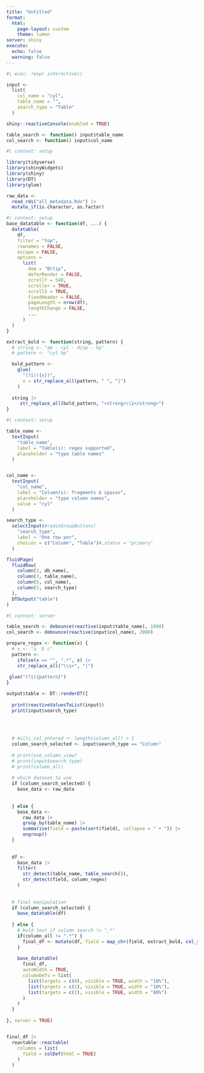 ```yaml
---
title: "Untitled"
format: 
  html:
    page-layout: custom
    theme: lumen
server: shiny
execute: 
  echo: false
  warning: false
---
```


```r
#| eval: !expr interactive()

input <-
  list(
    col_name = "cyl",
    table_name = "",
    search_type = "Table"
  )

shiny::reactiveConsole(enabled = TRUE)

table_search <- function() input$table_name
col_search <- function() input$col_name
```

```r
#| context: setup

library(tidyverse)
library(shinyWidgets)
library(shiny)
library(DT)
library(glue)

raw_data <- 
  read_rds("all_metadata.Rds") |> 
  mutate_if(is.character, as.factor)
```

```r
#| context: setup
base_datatable <- function(df, ...) {
  datatable(
    df,
    filter = "top",
    rownames = FALSE,
    escape = FALSE,
    options =
      list(
        dom = "Brtip",
        deferRender = FALSE,
        scrollY = 540,
        scroller = TRUE,
        scrollX = TRUE,
        fixedHeader = FALSE,
        pageLength = nrow(df),
        lengthChange = FALSE,
        ...
      )
  )
}

extract_bold <- function(string, pattern) {
  # string <- "am - cyl - disp - hp"
  # pattern <- "cyl hp"

  bold_pattern <- 
    glue(
      "(?i)({x})",
      x = str_replace_all(pattern, " ", "|")
    )
  
  string |> 
     str_replace_all(bold_pattern, "<strong>\\1</strong>")
}
```

```r
#| context: setup

table_name <-
  textInput(
    "table_name",
    label = "Table(s): regex supported",
    placeholder = "type table names"
  )


col_name <-
  textInput(
    "col_name",
    label = "Column(s): fragments & spaces",
    placeholder = "type column names",
    value = "cyl"
  )

search_type <-
  selectInput(#radioGroupButtons(
    "search_type",
    label = "One row per",
    choices = c("Column", "Table")#,status = "primary"
  )

fluidPage(
  fluidRow(
    column(2, db_name),
    column(3, table_name),
    column(5, col_name),
    column(2, search_type)
  ),
  DTOutput("table")
)
```


```r
#| context: server

table_search <- debounce(reactive(input$table_name), 1000)
col_search <- debounce(reactive(input$col_name), 2000)

prepare_regex <- function(x) {
  # x <- "a  b c"
  pattern <-
    ifelse(x == "", ".*", x) |> 
    str_replace_all("\\s+", "|")
  
 glue("(?i){pattern}")
}

output$table <- DT::renderDT({
  
  print(reactiveValuesToList(input))
  print(input$search_type)
  

  
  
  # multi_col_entered <- length(column_all) > 1
  column_search_selected <- input$search_type == "Column"
  
  # print(use_column_view)
  # print(input$search_type)
  # print(column_all)
  
  # which dataset to use
  if (column_search_selected) {
    base_data <- raw_data
    
    
  } else {  
    base_data <- 
      raw_data |>
      group_by(table_name) |>
      summarise(field = paste(sort(field), collapse = " • ")) |>
      ungroup()
  }
  
  
  df <- 
    base_data |> 
    filter(
      str_detect(table_name, table_search()),
      str_detect(field, column_regex)
    )
  
  
  # final manipulation
  if (column_search_selected) {
    base_datatable(df)
    
  } else {
    # bold text if column search != ".*"
    if(column_all != ".*") {
      final_df <- mutate(df, field = map_chr(field, extract_bold, col_search()))
    }
    
    base_datatable(
      final_df,
      autoWidth = TRUE,
      columnDefs = list(
        list(targets = c(0), visible = TRUE, width = "10%"),
        list(targets = c(1), visible = TRUE, width = "10%"),
        list(targets = c(2), visible = TRUE, width = "80%")
      )
    )
  }
  
}, server = TRUE)


final_df |> 
  reactable::reactable(
    columns = list(
      field = colDef(html = TRUE)
    )
  )
```
